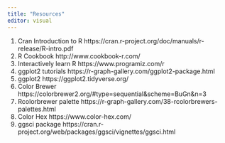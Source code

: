 ```yaml
---
title: "Resources"
editor: visual
---
```


1.  Cran Introduction to R https://cran.r-project.org/doc/manuals/r-release/R-intro.pdf
2.  R Cookbook http://www.cookbook-r.com/
3.  Interactively learn R https://www.programiz.com/r
4.  ggplot2 tutorials https://r-graph-gallery.com/ggplot2-package.html
5.  ggplot2 https://ggplot2.tidyverse.org/
6.  Color Brewer https://colorbrewer2.org/#type=sequential&scheme=BuGn&n=3
7.  Rcolorbrewer palette https://r-graph-gallery.com/38-rcolorbrewers-palettes.html
8.  Color Hex https://www.color-hex.com/
9.  ggsci package https://cran.r-project.org/web/packages/ggsci/vignettes/ggsci.html
